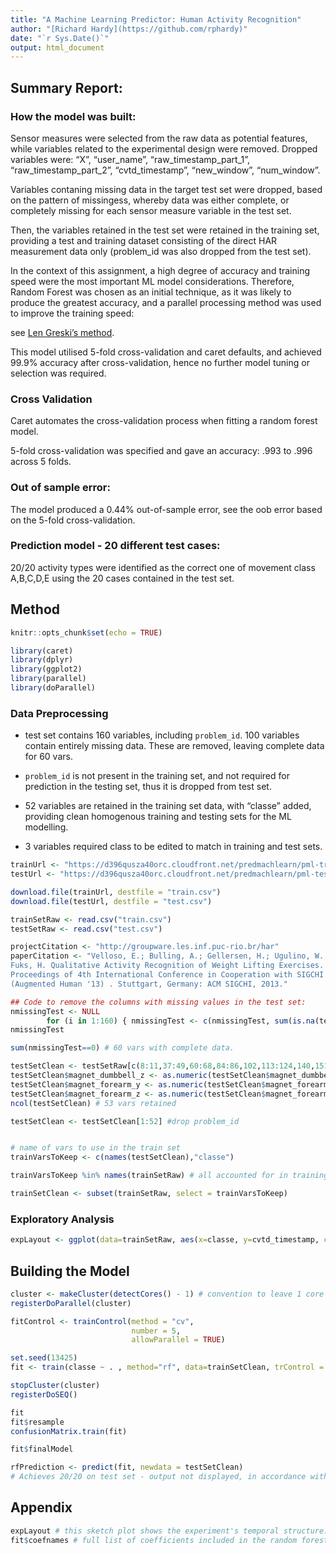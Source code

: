 ```yaml
---
title: "A Machine Learning Predictor: Human Activity Recognition"
author: "[Richard Hardy](https://github.com/rphardy)"
date: "`r Sys.Date()`"
output: html_document
---
```


## Summary Report: 

### How the model was built:

Sensor measures were selected from the raw data as potential features, while variables related to the experimental design were removed. Dropped variables were: "X", "user_name", "raw_timestamp_part_1", "raw_timestamp_part_2", "cvtd_timestamp", "new_window", "num_window". 

Variables contaning missing data in the target test set were dropped, based on the pattern of missingess, whereby data was either complete, or completely missing for each sensor measure variable in the test set. 

Then, the variables retained in the test set were retained in the training set, providing a test and training dataset consisting of the direct HAR measurement data only (problem_id was also dropped from the test set).

In the context of this assignment, a high degree of accuracy and training speed were the most important ML model considerations. Therefore, Random Forest was chosen as an initial technique, as it was likely to produce the greatest accuracy, and a parallel processing method was used to improve the training speed:

see [Len Greski's method]("https://github.com/lgreski/datasciencectacontent/blob/master/markdown/pml-randomForestPerformance.md").

This model utilised 5-fold cross-validation and caret defaults, and achieved 99.9% accuracy after cross-validation, hence no further model tuning or selection was required. 
 
### Cross Validation

Caret automates the cross-validation process when fitting a random forest model. 

5-fold cross-validation was specified and gave an accuracy: .993 to .996 across 5 folds.

### Out of sample error:

The model produced a 0.44% out-of-sample error, see the oob error based on the 5-fold cross-validation.

### Prediction model - 20 different test cases: 

20/20 activity types were identified as the correct one of movement class A,B,C,D,E using the 20 cases contained in the test set.

## Method

```r
knitr::opts_chunk$set(echo = TRUE)
```

``` r

library(caret)
library(dplyr)
library(ggplot2)
library(parallel)
library(doParallel)

```

### Data Preprocessing

* test set contains 160 variables, including `problem_id`. 100 variables contain entirely missing data. These are removed, leaving complete data for 60 vars. 

* `problem_id` is not present in the training set, and not required for prediction in the testing set, thus it is dropped from test set.

* 52 variables are retained in the training set data, with "classe" added, providing clean homogenous training and testing sets for the ML modelling.

* 3 variables required class to be edited to match in training and test sets.

``` r

trainUrl <- "https://d396qusza40orc.cloudfront.net/predmachlearn/pml-training.csv"
testUrl <- "https://d396qusza40orc.cloudfront.net/predmachlearn/pml-testing.csv"

download.file(trainUrl, destfile = "train.csv")
download.file(testUrl, destfile = "test.csv")

trainSetRaw <- read.csv("train.csv")
testSetRaw <- read.csv("test.csv")

projectCitation <- "http://groupware.les.inf.puc-rio.br/har" 
paperCitation <- "Velloso, E.; Bulling, A.; Gellersen, H.; Ugulino, W.; 
Fuks, H. Qualitative Activity Recognition of Weight Lifting Exercises. 
Proceedings of 4th International Conference in Cooperation with SIGCHI 
(Augmented Human '13) . Stuttgart, Germany: ACM SIGCHI, 2013."

## Code to remove the columns with missing values in the test set:
nmissingTest <- NULL
        for (i in 1:160) { nmissingTest <- c(nmissingTest, sum(is.na(testSetRaw[,i])))}
nmissingTest

sum(nmissingTest==0) # 60 vars with complete data. 

testSetClean <- testSetRaw[c(8:11,37:49,60:68,84:86,102,113:124,140,151:160)]
testSetClean$magnet_dumbbell_z <- as.numeric(testSetClean$magnet_dumbbell_z)
testSetClean$magnet_forearm_y <- as.numeric(testSetClean$magnet_forearm_y)
testSetClean$magnet_forearm_z <- as.numeric(testSetClean$magnet_forearm_z)
ncol(testSetClean) # 53 vars retained   

testSetClean <- testSetClean[1:52] #drop problem_id


# name of vars to use in the train set
trainVarsToKeep <- c(names(testSetClean),"classe") 

trainVarsToKeep %in% names(trainSetRaw) # all accounted for in training set

trainSetClean <- subset(trainSetRaw, select = trainVarsToKeep)

```

### Exploratory Analysis

``` r

expLayout <- ggplot(data=trainSetRaw, aes(x=classe, y=cvtd_timestamp, col=user_name))+geom_point(alpha=0.25)
```

## Building the Model

``` r

cluster <- makeCluster(detectCores() - 1) # convention to leave 1 core for OS
registerDoParallel(cluster)

fitControl <- trainControl(method = "cv",
                           number = 5,
                           allowParallel = TRUE)

set.seed(13425)
fit <- train(classe ~ . , method="rf", data=trainSetClean, trControl = fitControl)

stopCluster(cluster)
registerDoSEQ()

fit
fit$resample
confusionMatrix.train(fit)

```
``` r
fit$finalModel

```


``` r
rfPrediction <- predict(fit, newdata = testSetClean) 
# Achieves 20/20 on test set - output not displayed, in accordance with honour code

```

## Appendix

``` r
expLayout # this sketch plot shows the experiment's temporal structure.
fit$coefnames # full list of coefficients included in the random forest model
```